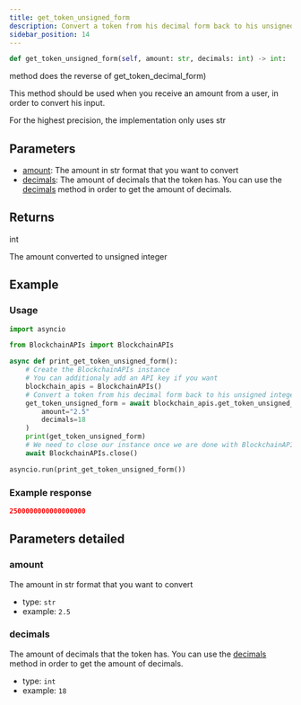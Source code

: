 ```yaml
---
title: get_token_unsigned_form
description: Convert a token from his decimal form back to his unsigned integer form (this
sidebar_position: 14
---
```



```py
def get_token_unsigned_form(self, amount: str, decimals: int) -> int:
```
method does the reverse of get_token_decimal_form)

This method should be used when you receive an amount from a user, in order to convert his
input.

For the highest precision, the implementation only uses str

## Parameters

 - [amount](#amount): The amount in str format that you want to convert
 - [decimals](#decimals): The amount of decimals that the token has. You can use the [decimals](/docs/python-sdk/blockchain-apis/decimals)
method in order to get the amount of decimals.

## Returns

<CodeBlock language="python">
    int
</CodeBlock>

The amount converted to unsigned integer
## Example

### Usage

```py
import asyncio

from BlockchainAPIs import BlockchainAPIs

async def print_get_token_unsigned_form():
    # Create the BlockchainAPIs instance
    # You can additionaly add an API key if you want
    blockchain_apis = BlockchainAPIs()
    # Convert a token from his decimal form back to his unsigned integer form (this
    get_token_unsigned_form = await blockchain_apis.get_token_unsigned_form(
        amount="2.5"
        decimals=18
    )
    print(get_token_unsigned_form)
    # We need to close our instance once we are done with BlockchainAPIs
    await BlockchainAPIs.close()

asyncio.run(print_get_token_unsigned_form())
```

### Example response


```json
2500000000000000000
```
## Parameters detailed
### amount

The amount in str format that you want to convert
- type: `str`
- example: `2.5`

### decimals

The amount of decimals that the token has. You can use the [decimals](/docs/python-sdk/blockchain-apis/decimals)
method in order to get the amount of decimals.
- type: `int`
- example: `18`

